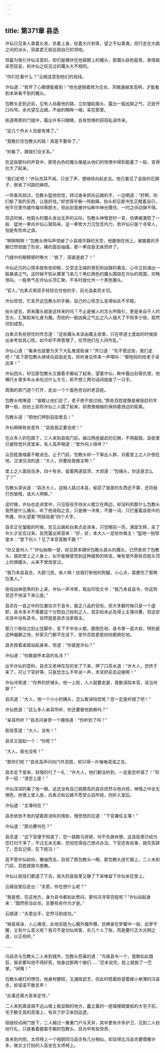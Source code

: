 ```yaml
---
---
---
```

title: 第371章 县丞
---





许仙只见来人束着头发，赤着上身，纹着大片刺青，望之不似善类。但行走在大路之间的派头，简直君王般巡视自已的领地。

但最为吸引许仙注意的，却仍是蹲伏在他肩膀上的魔头，那魔头肤色靛青，表情痴呆而狂妄，和许仙之前见过的魔头大不相同。

“你们在看什么？”云嫣连意到他们的视线。

许仙道：“若开了心眼便能看到！”他也是随着修为见长，天眼通越发高明，才能看到本来看不到的魔头。

包教头走到近前，见有人挡着他的路，立刻皱起眉头，露出一股凶戾之气，正欲开口叫骂，余光望见云嫣，不由的眼眸一缩，呆在那里。

街道两旁的门缝中，露出许多只眼睛，且有惊惧的窃窃私语传来。

“这几个外乡人怕是有难了。”

“竟敢拦住包教头的路！真是不要命了。”

“别看了，跟我们没关系。”

在这些颤抖的声音中，那苍白色的魔头像是从他们的惊惧中得到能量了一般，变得壮大了起来。

“我们走吧！”许仙充耳不闻，只说了声，便继续向前走去。他已看见了县衙的石狮子，倒省了问路的麻烦。

一阵香风掠过，包教头猛地惊觉，转过身来抓向云嫣的手，一边喝道：“好啊，你们偷了我的东西，让我好找。”却觉得手腕一阵剧痛，抬头却见那书生正瞪着自已，他平日里作威作福何等胆大，但此刻竟被许仙眸中神光慑住，一时之间动弹不得。

但这时候，他肩头的魔头发出无声的尖叫，包教头神情登时一变，仿佛被激怒了一般．猛地一拳向许仙心窝捣来。这一拳势大力沉包含内力，若许仙只是个寻常人，怕是有性命之虞。

“啊啊啊啊！”包教头惨叫声惊破了小县城平静的天空，他跪倒在地上，被握着的手腕已然扭曲了形状，痛的面目抽搐，那一拳自是无疾而终了。

门缝中的眼睛顿时睁大：“疯了，简直是疯了！”

许仙近日的心情本就有些抑郁，又受这无端的冒犯和凶狠的袭击，心中立刻涌出一股暴虐之气。这时候不知从哪里飞来几个黑红两色的魔头围绕在许仙的周围，欢畅怪叫。一股黑气在许仙头顶汇聚，不多时就化作一个黑色魔头。

“官人。”白素贞用双手轻轻合住他的手，目光温柔而关切。

许仙惊觉，忙丢开这包教头的手腕，自己的心性怎么变得如此不平稳。

抬头望去，原来魔头就是这样来的吗？不止是被人的念头所吸引，更是来自于人的念头，汇聚起来化身为魔。而他的一股凶戾之气比之凡人强大了不知多少倍，竟然顷刻成型。

白素贞有些担忧的传念道：“这些魔头本该由魔主收束，只在修道士度劫的时候放出来考验其心性，如今却不再管理了，任凭他们在人间作乱。”

许仙心道：“看来也是要为天下大乱推波助澜！”开口道：“先不管这些，我们走吧！”丢下那包教头继续向县衙走去，却听身后传来一声嚎叫：“都他妈的给老子滚出来！”

许仙回头，却见那包教头又握着手腕站了起来，望着许仙，眸中露出刻骨仇恨，他横行乡里多年从未吃过什么大亏，却不想三两句话间就废了一只手。

周围的房门逐个打开，走出一个个面色苍白的老百姓。

包教头咆哮道：“谁敢让他们走了，老子绝不放过他。”那些百姓就像是被驱赶的羊群一般，纷纷上前将许仙三人围了起来，却畏畏缩缩的保持着很远的距离。

包教头道：“把他们押到县衙里去！”

许仙稍稍有些意外：“县衙我正要去呢！”

在众多人的包围下，三人来到县衙门前，越过两座威武的石狮，不用敲鼓，县衙里已被惊觉升其堂来，有人高声喝道：“堂外何人喧哗？”

众百姓畏缩着不敢进去，止于门前，包教头却一下窜出人群，对着堂上之人扑倒在地，泣涕交流的道：“大人，你要给我做主啊！”

堂上之人面目白净，四十有余，留着两道鼠须，大惊道：“包捕头，你这是怎么了？”

包教头哭诉道：“县丞大人，这贼人路过本县，偷窃了我家的东西还不算，还将我打伤致残，请大人明察。”

这时候，许仙也走进堂中，只见衙役手持水火棍立在两边，却没料到那什么包教头竟然是什么捕头，听了他诬陷之言，只是微一冷笑，不置一词，只打量着县衙中的布置，仰头望着“明镜高悬”四个大字。

县丞正在皱眉的时候，忽见云嫣和白素贞走进来，只觉眼前一亮，满室生辉，呆了许久才反应过来，反而露出笑容来：“好，好，本大人一定给你做主！”猛地一拍惊堂木：“堂下何人？见了本官竟敢不跪？”

“你又是何人？”许仙抬眼一望，却见原本蹲伏包教头肩头的魔头，已然舍弃了包教头，跳到堂上之人身上，似乎能够感觉到这种威势的转变。唯有堂外那些百姓头顶上的惧魔头，从来不曾改变过。

“我乃本县县丞，大胆刁民，来人啊！给我打断他的狗腿，小心点，莫要伤了那两位美人。”

衙役凶神恶煞的扑上来，许仙一声冷笑，取出印信文书：“我乃本县县令，你这狗官还不快滚下来让座。”

县丞在一县之中的位置仅次于县令，属正八品的官衔，但大多数时候只是一个虚职，县令多半不需要这个分割自己权利之人，其实权未必及得上主簿功曹。但这安龙县中没有县令，自然就是县丞当家做主。

那几个衙役立刻止住脚步，丢下手中水火棍，跪倒在地，县令掌一县大权，特别是这种偏僻之地，抄家灭门都不在话下，堂外百姓更是纷纷跪倒在地。

县丞按着桌面站起身来，惊道：“你就是许仙？”

许仙道：“你敢直呼本县的名讳？”

出乎许仙的意料，县丞又老神在在的坐了下来，押了口茶水道：“许大人，您终于来了，可让下官好等，只是您怎么不早说一声，本官好前去迎接啊！”

许仙冷笑道：“你养的好铺头，他一上街，人人就要走避，竟敢诬陷本官，该当何罪？”

县丞道：“大人，他一个小小的捕头，怎么敢诬陷您呢？您一定是听错了吧！”

许仙怒道：“这么多人亲耳所听，你还要替他抵赖吗？”

“亲耳所听？”县丞问身旁一个捕快道：“你听到了吗？”

衙役答道：“大人，没有！”

县丞又提起一个：“你呢？”

“大人，我也没有！”

“那你们呢？”县丞高声问向门外百姓，却只得一片唯唯诺诺之言。

县丞走下堂来，轻慢的行了一礼：“许大人，他们都没听到，一定是您听错了！”将手一招：“请您上座！”

许仙深深的看了他一眼，这还没有自己肩膀高的县丞昂然与他对视，神情之中全无惧色，他便上堂入座，白素贞和云嫣不愿受众目所视，则折入堂后。

许仙道：“主簿何在？”

县丞依依不舍的望着那消失的倩影，慢悠悠的应道：“下官兼任主簿！”

许仙道：“那功曹何在？”

县丞道：“这下官便不知道了，您一路鞍马劳顿，何不先做休憩，这县衙里已经为您打扫干净了，不过无米无柴，恐怕您得自己想点办法。下官还有些事，就先告辞了。您且记得，在下姓冯！”

竟不管许仙如何，撇袖而去，目视了那包教头一眼，那包教头连忙跟上，二人未到门前，百姓就做鸟兽散。

许仙让衙役们都退了下去，偌大的县衙里又静了下来唯留下许仙坐在堂上。

云嫣自堂后走出：“夫君，你在想什么呢？”

“我是想，在这地方，身为县令都如此憋闷，更何况寻常百姓呢？”许仙站起身来：“既然担当此任，总要有些作为才是。”

云嫣道：“夫君出手，定然马到成功。”

“祸首易诛，人心难改，此地百姓为心魔外魔所慑，仿佛身在梦魇中一般，此梦不醒，又有什么意义呢？我可不是剑仙侠客，杀几个人了账，而是要行正大光明之道，以正视听。”

……

冯县丞与包教头二人来到城外，包教头怨毒的道：“鸟屎县令一个，竟敢如此猖狂，我非要叫他不得好死，他身边那两个娘们……”还未说完，脸上就挨了一巴掌，“闭嘴！”

包教头被打的愣住，他身材健硕，又通晓武艺，但此时捂着脸望着矮小单薄的冯县丞，却诺诺不敢言声！

“此事还需大哥来定夺。”

二人来到离县城不远山坡上极显眼的地方，矗立着的一座城楼碉堡般的大宅子前，宅子数丈高的高墙上，有兵丁护卫来回巡逻。

锁链绞动闸门放下，二人越过一重重门户与天井，其中更有许多护卫，见到二人纷纷行礼，只是看着握着手腕的包教头，目光中有些惊奇。

直来到内院，太师椅上一个相貌同冯县丞有几分相似，却显得比冯县丞要儒雅许多，做文士打扮的人高坐在太师椅上。